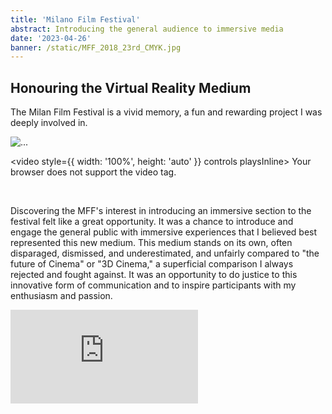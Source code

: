 ```yaml
---
title: 'Milano Film Festival'
abstract: Introducing the general audience to immersive media
date: '2023-04-26'
banner: /static/MFF_2018_23rd_CMYK.jpg
---
```

## Honouring the Virtual Reality Medium

The Milan Film Festival is a vivid memory, a fun and rewarding project I was deeply involved in.

![...](/static/MFF_BASE.jpg)

<video style={{ width: '100%', height: 'auto' }} controls playsInline>
  <source src="/static/notfound.mp4" type="video/mp4" />
  Your browser does not support the video tag.
</video>


<br />

Discovering the MFF's interest in introducing an immersive section to the festival felt like a great opportunity. It was a chance to introduce and engage the general public with immersive experiences that I believed best represented this new medium. This medium stands on its own, often disparaged, dismissed, and underestimated, and unfairly compared to "the future of Cinema" or "3D Cinema," a superficial comparison I always rejected and fought against. It was an opportunity to do justice to this innovative form of communication and to inspire participants with my enthusiasm and passion.


<div style={{ position: 'relative', paddingBottom: '56.25%', height: '0' }}>
  <iframe
    src="https://drive.google.com/file/d/1eTDdKYOWhaAzozg1jMlwSTLcjCZqVVEs/preview"
    title="MFF_ImmersiveSection_Timelapse"
    frameBorder="0"
    allow="accelerometer; autoplay; clipboard-write; encrypted-media; gyroscope; picture-in-picture"
    allowFullScreen
    style={{ position: 'absolute', top: '0', left: '0', width: '100%', height: '100%' }}
  />
</div>

Despite my young age, the MFF president gave me the greenlight to lead and design the immersive section of the MFF, taking care of every aspect.
From the selection of the experiences to their fruition inside themed scenographies.
From the press conference to the relationships with sponsors and partners.
From the ticketing system and managing the flow of people (the famous bottleneck resulting from the limited number of headsets and space) to creating marketing content to tell the story of the event.
In addition to the MFF staff, the support and resources provided by the World VR Forum, Proxima Milano, and BASE Milano were essential in realizing the vision.

![...](/static/MFF_VRTheatre.jpg)


Inspired by my visit to Fondazione Prada to experience [Carne Y Arena by Iñárritu](CarneYArena), I decided to emphasize the three different stages of the audience's visit: pre-experience, experience, and post-experience.

Too often, users of immersive content have reported abrupt experiences: being hastily fitted with goggles, sometimes without headphones, in noisy environments with blurry images, or feeling uncomfortable, only to abruptly end their session for the next person. I aimed to address these issues by gently guiding audiences through the experience. Given that this medium inherently abstracts you from reality, the process must be gradual and smooth to minimize discomfort and ensure a seamless transition. Every aspect of the user experience within the space was meticulously crafted to help visitors relax, focus, and open their minds and hearts to connect with the project they were about to experience or just experienced.

The way in which you experience something influences your critical judgment of it. "How" you experience affects "what" you experience.

Moreover, I believe it is the responsibility of every film or art curator to ensure that projects are experienced in the best possible way, honoring the effort and dedication artists put into their work.

![...](/static/MFF_TalesofWeddingRings.jpg)


The most pleasant and memorable moments were undoubtedly the exchanges I had with the participants of the section, listening to their feelings and gaining insights for improvement. Many surprised faces, laughter, and a few tears of emotion.
![...](/static/MFF_FandP.jpg)


With all the work and commitment we put into it, I also wanted to find a way to quantify and evaluate our performance in a pseudo-scientific manner, so I prepared a questionnaire to give to the participants after their visit. It was a way to evaluate ourselves and to have data to present to potential sponsors the following year for another edition.

- 1000+ Tickets sold in three days
- 16 International Experiences 
- 4 Themed Rooms
- VR Theatre hosting 10 people and synched using ShowtimeVR
- 30+ newspapers covering the MFF immersive section
- 95% of visitors are intersted in atteding the next edition
- Average visitor rating: 4.2 out of 5 ★★★★

<br />
<br />

<div style={{ paddingTop: '20px', paddingBottom: '20px', textAlign: 'center' }}>
  <a
    href="/static/magazineMFF_UR.pdf"
    target="_blank"
    rel="noopener noreferrer"
    style={{
      textDecoration: 'none',
      position: 'relative',
      transition: 'color 0.3s, textDecoration 0.3s',
      display: 'inline-block',
      color: 'black',
    }}
    onMouseOver={(e) => { e.target.style.textDecoration = 'underline'; }}
    onMouseOut={(e) => { e.target.style.textDecoration = 'none'; }}
  >
    View Magazine - Ultra Reality
  </a>
</div>


![...](/static/MFF_SolitaryRoom.jpg)
